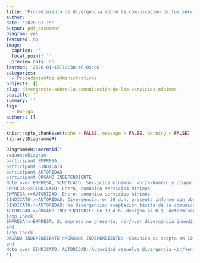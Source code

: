 ```yaml
---
title: "Procedimiento de divergencia sobre la comunicación de los servicios mínimos"
author: ''
date: '2020-01-15'
output: pdf_document
diagram: yes
featured: no
image:
  caption: ''
  focal_point: ''
  preview_only: no
lastmod: '2020-01-15T19:38:46-05:00'
categories:
  - Procedimientos administrativos
projects: []
slug: divergencia-sobre-la-comunicación-de-los-servicios-mínimos
subtitle: ''
summary: ''
tags: 
  - Huelga
authors: []
---
```


```r
knitr::opts_chunk$set(echo = FALSE, message = FALSE, warning = FALSE)
library(DiagrammeR)
```

```r
DiagrammeR::mermaid("
sequenceDiagram
participant EMPRESA
participant SINDICATO
participant AUTORIDAD
participant ÓRGANO INDEPENDIENTE
Note over EMPRESA, SINDICATO: Servicios mínimos: <br/>-Número y ocupación trabajadores <br/>necesarios <br/>-Horarios y turnos <br/>-Periodicidad <br/>-Oportunidad
EMPRESA->>SINDICATO: Enero, comunica servicios mínimos
EMPRESA->>AUTORIDAD: Enero, comunica servicios mínimos
SINDICATO->>AUTORIDAD: Divergencia: en 30 d.n. presenta informe con observaciones
SINDICATO->>AUTORIDAD: No divergencia: aceptación tácita de la comunicación del empleador
AUTORIDAD->>ÓRGANO INDEPENDIENTE: En 10 d.h. designa al O.I. determinar servicios mínimos
loop Check
EMPRESA->>EMPRESA: Si empresa no presenta, <br/>ver divergencia inmediata anterior
end
loop Check
ÓRGANO INDEPENDIENTE->>ÓRGANO INDEPENDIENTE: -Comunica si acepta en 10 d.h. <br/>-Si acepta, 30 d.h. resuelve <br/>-Si no responde, AT designa otro O.I. <br/>-O resuelve la divergencia <br/>-También resuelve <br/>si vence plazo sin que OI resuelva
end 
Note over SINDICATO, AUTORIDAD:-Autoridad resuelve divergencia <br/>en 5 d.h. de recibido el informe. <br/>-Cabe apelación en 15 d.h. <br/>-Autoridad traslada apel. al O.I. <br/>en 5 d.h. <br/> -Superior resuelve apelación
")
```


